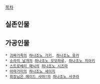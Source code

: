 [[목차]]

== 실존인물 ==

== 가공인물 ==
 * [[괴짜가족]]의 [[하나조노 가키]], [[하나조노 유카]]
 * [[소라의 날개]]의 [[하나조노 모모하루]], [[하나조노 치아키]]
 * [[스트로베리 패닉]]의 [[하나조노 시즈마]]
 * [[아마가미]]의 [[하나조노 세이지]]
 * [[회장님은 메이드 사마!]]의 [[하나조노 사쿠라]]


